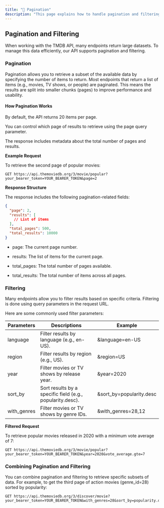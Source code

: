 ```yaml
---
title: "📄 Pagination"
description: "This page explains how to handle pagination and filtering when making requests to the API."
---
```


## Pagination and Filtering

When working with the TMDB API, many endpoints return large datasets. To manage this data efficiently, our API supports pagination and filtering.

### Pagination

Pagination allows you to retrieve a subset of the available data by specifying the number of items to return. Most endpoints that return a list of items (e.g., movies, TV shows, or people) are paginated. This means the results are split into smaller chunks (pages) to improve performance and usability.

#### How Pagination Works

By default, the API returns 20 items per page.

You can control which page of results to retrieve using the page query parameter.

The response includes metadata about the total number of pages and results.

**Example Request**

To retrieve the second page of popular movies:

```
GET https://api.themoviedb.org/3/movie/popular?your_bearer_token=YOUR_BEARER_TOKEN&page=2
```

**Response Structure**

The response includes the following pagination-related fields:

```json
{
  "page": 2,
  "results": [
    // List of items
  ],
  "total_pages": 500,
  "total_results": 10000
}
```

- page: The current page number.

- results: The list of items for the current page.

- total_pages: The total number of pages available.

- total_results: The total number of items across all pages.

### Filtering

Many endpoints allow you to filter results based on specific criteria. Filtering is done using query parameters in the request URL.

Here are some commonly used filter parameters:

| Parameters  | Descriptions                                              | Example                  |
| ----------- | --------------------------------------------------------- | ------------------------ |
| language    | Filter results by language (e.g., en-US).                 | &language=en-US          |
| region      | Filter results by region (e.g., US).                      | &region=US               |
| year        | Filter movies or TV shows by release year.                | &year=2020               |
| sort_by     | Sort results by a specific field (e.g., popularity.desc). | &sort_by=popularity.desc |
| with_genres | Filter movies or TV shows by genre IDs.                   | &with_genres=28,12       |

**Filtered Request**

To retrieve popular movies released in 2020 with a minimum vote average of 7:

```
GET https://api.themoviedb.org/3/movie/popular?your_bearer_token=YOUR_BEARER_TOKEN&year=2020&vote_average.gte=7
```

### Combining Pagination and Filtering

You can combine pagination and filtering to retrieve specific subsets of data. For example, to get the third page of action movies (genre_id=28) sorted by popularity:

```
GET https://api.themoviedb.org/3/discover/movie?your_bearer_token=YOUR_BEARER_TOKEN&with_genres=28&sort_by=popularity.desc&page=3
```
